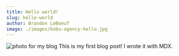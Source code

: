 ```yaml
---
title: Hello world!
slug: hello-world
author: Brandon LeBoeuf
image: ./images/kobu-agency-hello.jpg
---
```


![photo for my blog](./images/kobu-agency-hello.jpg)
This is my first blog post! I wrote it with MDX.
